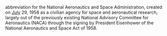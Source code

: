 abbreviation for the National Aeronautics and Space Administration, created on [[July]] 29, 1958  as a civilian agency for space and aeronautical research, largely out of the previously existing National Advisory Committee for Aeronautics (NACA) through the signing by President Eisenhower of the National Aeronautics and Space Act of 1958.